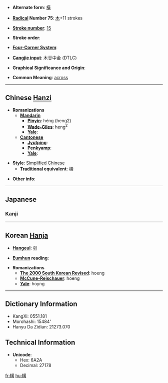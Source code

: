 * '''Alternate form''': [[橫]]

* '''[[Wiktionary:Chinese radical index| Radical]] Number 75''': [[Wiktionary:Chinese radical index 木|木]]+11 strokes

* '''[[Wiktionary:Chinese total strokes index|Stroke number]]''': [[Wiktionary:Chinese total strokes index 15|15]]

* '''Stroke order''': 

* '''[[Wiktionary:Chinese four corner index|Four-Corner System]]''': 

* '''[[Wiktionary:Chinese Cangjie index|Cangjie input]]''': 木廿中金 (DTLC)

* '''Graphical Significance and Origin''': 

* '''Common Meaning''': [[across]]

----

== Chinese [[Hanzi]] ==

* '''Romanizations'''
** '''[[Mandarin]]'''
*** '''[[Pinyin]]''': héng (heng2)
*** '''[[Wade-Giles]]''': heng<sup>2</sup>
*** '''[[Yale]]''': 
** '''[[Cantonese]]'''
*** '''[[Jyutping]]''':
*** '''[[Penkyamp]]''': 
*** '''[[Yale]]''': 

* '''Style''': [[Simplified Chinese]] 
** '''[[Traditional Chinese|Traditional]] equivalent''': [[橫]]

* '''Other info''': 

----

== Japanese ==
=== [[Kanji]] ===
{{kanji
|[[おう]] (ō), [[こう]] (kō)
|[[よこ]] (yoko), [[よこたわる]] (yokotawaru), [[よこたえる]] (yokotaeru)
|rs=木11
|grade=3}}

----

== Korean [[Hanja]] ==

* '''[[Hangeul]]''': [[횡]]

* '''[[Eumhun]] reading''': 

* '''Romanizations'''
** '''[[The 2000 South Korean Revised Romanization|The 2000 South Korean Revised]]''': hoeng
** '''[[McCune-Reischauer]]''': hoeng
** '''[[Yale]]''': hoyng

----

== Dictionary Information ==

* KangXi: 0551.181
* Morohashi: 15484'
* Hanyu Da Zidian: 21273.070

== Technical Information ==

* '''Unicode''':
** Hex: 6A2A
** Decimal: 27178

[[fr:横]]
[[hu:横]]